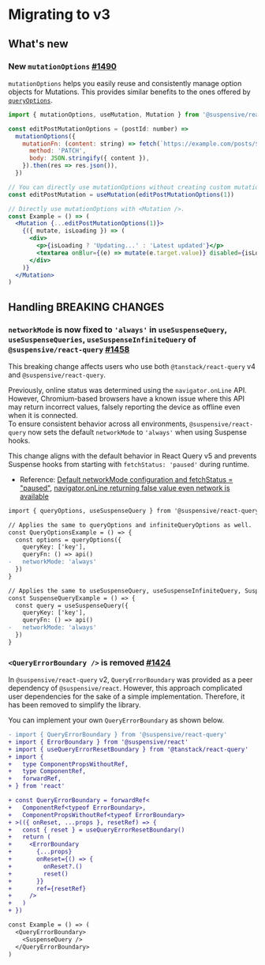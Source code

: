 
# Migrating to v3

## What's new

### New `mutationOptions` [#1490](https://github.com/toss/suspensive/pull/1490)

`mutationOptions` helps you easily reuse and consistently manage option objects for Mutations. This provides similar benefits to the ones offered by [`queryOptions`](/docs/react-query/queryOptions).

```jsx /mutationOptions/
import { mutationOptions, useMutation, Mutation } from '@suspensive/react-query'

const editPostMutationOptions = (postId: number) =>
  mutationOptions({
    mutationFn: (content: string) => fetch(`https://example.com/posts/${postId}`, {
      method: 'PATCH',
      body: JSON.stringify({ content }),
    }).then(res => res.json()),
  })

// You can directly use mutationOptions without creating custom mutation hooks.
const editPostMutation = useMutation(editPostMutationOptions(1))

// Directly use mutationOptions with <Mutation />.
const Example = () => (
  <Mutation {...editPostMutationOptions(1)}>
    {({ mutate, isLoading }) => (
      <div>
        <p>{isLoading ? 'Updating...' : 'Latest updated'}</p>
        <textarea onBlur={(e) => mutate(e.target.value)} disabled={isLoading} />
      </div>
    )}
  </Mutation>
)
```

## Handling BREAKING CHANGES

### `networkMode` is now fixed to `'always'` in `useSuspenseQuery`, `useSuspenseQueries`, `useSuspenseInfiniteQuery` of `@suspensive/react-query` [#1458](https://github.com/toss/suspensive/pull/1458)

<Callout type='info'>

This breaking change affects users who use both `@tanstack/react-query` v4 and `@suspensive/react-query`.

</Callout>

Previously, online status was determined using the `navigator.onLine` API. However, Chromium-based browsers have a known issue where this API may return incorrect values, falsely reporting the device as offline even when it is connected.  
To ensure consistent behavior across all environments, `@suspensive/react-query` now sets the default `networkMode` to `'always'` when using Suspense hooks.

This change aligns with the default behavior in React Query v5 and prevents Suspense hooks from starting with `fetchStatus: 'paused'` during runtime.

- Reference: [Default networkMode configuration and fetchStatus = "paused"](https://github.com/TanStack/query/discussions/4753), [navigator.onLine returning false value even network is available](https://issues.chromium.org/issues/338514113)

```diff
import { queryOptions, useSuspenseQuery } from '@suspensive/react-query'

// Applies the same to queryOptions and infiniteQueryOptions as well.
const QueryOptionsExample = () => {
  const options = queryOptions({
    queryKey: ['key'],
    queryFn: () => api()
-   networkMode: 'always'
  })
}

// Applies the same to useSuspenseQuery, useSuspenseInfiniteQuery, SuspenseQuery, and SuspenseInfiniteQuery.
const SuspenseQueryExample = () => {
  const query = useSuspenseQuery({
    queryKey: ['key'],
    queryFn: () => api()
-   networkMode: 'always'
  })
}
```

### `<QueryErrorBoundary />` is removed [#1424](https://github.com/toss/suspensive/pull/1424)

In `@suspensive/react-query` v2, `QueryErrorBoundary` was provided as a peer dependency of `@suspensive/react`.
However, this approach complicated user dependencies for the sake of a simple implementation.
Therefore, it has been removed to simplify the library.

You can implement your own `QueryErrorBoundary` as shown below.

```diff
- import { QueryErrorBoundary } from '@suspensive/react-query'
+ import { ErrorBoundary } from '@suspensive/react'
+ import { useQueryErrorResetBoundary } from '@tanstack/react-query'
+ import {
+   type ComponentPropsWithoutRef,
+   type ComponentRef,
+   forwardRef,
+ } from 'react'

+ const QueryErrorBoundary = forwardRef<
+   ComponentRef<typeof ErrorBoundary>,
+   ComponentPropsWithoutRef<typeof ErrorBoundary>
+ >(({ onReset, ...props }, resetRef) => {
+   const { reset } = useQueryErrorResetBoundary()
+   return (
+     <ErrorBoundary
+       {...props}
+       onReset={() => {
+         onReset?.()
+         reset()
+       }}
+       ref={resetRef}
+     />
+   )
+ })

const Example = () => (
  <QueryErrorBoundary>
    <SuspenseQuery />
  </QueryErrorBoundary>
)
```

